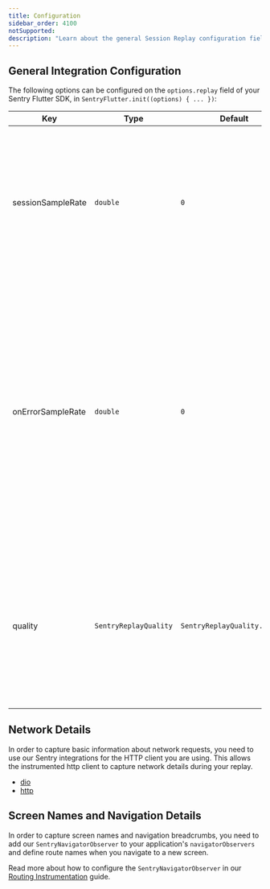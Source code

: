 ```yaml
---
title: Configuration
sidebar_order: 4100
notSupported:
description: "Learn about the general Session Replay configuration fields."
---
```


## General Integration Configuration

The following options can be configured on the `options.replay` field of your Sentry Flutter SDK, in `SentryFlutter.init((options) { ... })`:


| Key                      | Type     | Default | Description                                                                                                                                                                                                                                                       |
| ------------------------ | -------- | ------- | ----------------------------------------------------------------------------------------------------------------------------------------------------------------------------------------------------------------------------------------------------------------- |
| sessionSampleRate | `double` | `0`     | The sample rate for replays that begin recording immediately and last the entirety of the user's session. `1.0` collects all replays, and `0` collects none.                                                                                                      |
| onErrorSampleRate | `double` | `0`     | The sample rate for replays that are recorded when an error happens. This type of replay will record up to a minute of events prior to the error and continue recording until the session ends. `1.0` captures all sessions with an error, and `0` captures none. |
| quality | `SentryReplayQuality` | `SentryReplayQuality.medium` | Defines the image quality of the session replay. The higher the quality, the more accurate the replay will be, but also more data to transfer and more CPU load. |

## Network Details

In order to capture basic information about network requests, you need to use our Sentry integrations for the HTTP client you are using.
This allows the instrumented http client to capture network details during your replay.

- [dio](/platforms/dart/integrations/dio/)
- [http](/platforms/dart/integrations/http-integration/)

## Screen Names and Navigation Details

In order to capture screen names and navigation breadcrumbs, you need to add our `SentryNavigatorObserver` to your application's `navigatorObservers` and define route names when you navigate to a new screen.

Read more about how to configure the `SentryNavigatorObserver` in our [Routing Instrumentation](/platforms/dart/guides/flutter/integrations/routing-instrumentation/#configure) guide.